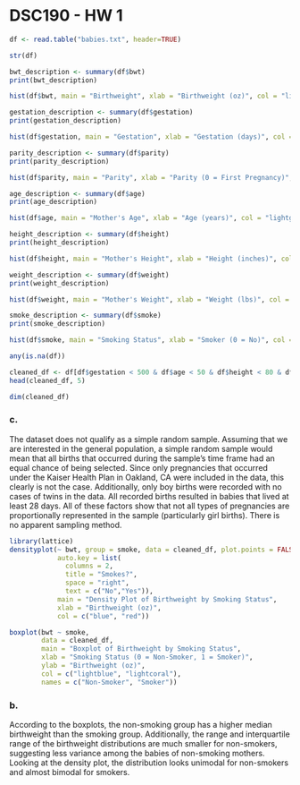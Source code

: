 # DSC190 - HW 1

```r
df <- read.table("babies.txt", header=TRUE)
```

```r
str(df)
```

```r
bwt_description <- summary(df$bwt)
print(bwt_description)
```

```r
hist(df$bwt, main = "Birthweight", xlab = "Birthweight (oz)", col = "lightblue")
```

```r
gestation_description <- summary(df$gestation)
print(gestation_description)
```

```r
hist(df$gestation, main = "Gestation", xlab = "Gestation (days)", col = "red")
```

```r
parity_description <- summary(df$parity)
print(parity_description)
```

```r
hist(df$parity, main = "Parity", xlab = "Parity (0 = First Pregnancy)", col = "lightgreen")
```

```r
age_description <- summary(df$age)
print(age_description)
```

```r
hist(df$age, main = "Mother's Age", xlab = "Age (years)", col = "lightgrey")
```

```r
height_description <- summary(df$height)
print(height_description)
```

```r
hist(df$height, main = "Mother's Height", xlab = "Height (inches)", col = "lightpink")
```

```r
weight_description <- summary(df$weight)
print(weight_description)
```

```r
hist(df$weight, main = "Mother's Weight", xlab = "Weight (lbs)", col = "lightgreen")
```

```r
smoke_description <- summary(df$smoke)
print(smoke_description)
```

```r
hist(df$smoke, main = "Smoking Status", xlab = "Smoker (0 = No)", col = "lightblue")
```

```r
any(is.na(df))
```

```r
cleaned_df <- df[df$gestation < 500 & df$age < 50 & df$height < 80 & df$weight < 500 & df$smoke <= 1, ]
head(cleaned_df, 5)
```

```r
dim(cleaned_df)
```

### c.

The dataset does not qualify as a simple random sample. Assuming that we are interested in the general population, a simple random sample would mean that all births that occurred during the sample's time frame had an equal chance of being selected. Since only pregnancies that occurred under the Kaiser Health Plan in Oakland, CA were included in the data, this clearly is not the case. Additionally, only boy births were recorded with no cases of twins in the data. All recorded births resulted in babies that lived at least 28 days. All of these factors show that not all types of pregnancies are proportionally represented in the sample (particularly girl births). There is no apparent sampling method.

```r
library(lattice)
densityplot(~ bwt, group = smoke, data = cleaned_df, plot.points = FALSE,
            auto.key = list(
              columns = 2, 
              title = "Smokes?", 
              space = "right",
              text = c("No","Yes")),
            main = "Density Plot of Birthweight by Smoking Status",
            xlab = "Birthweight (oz)",
            col = c("blue", "red"))
```

```r
boxplot(bwt ~ smoke, 
        data = cleaned_df, 
        main = "Boxplot of Birthweight by Smoking Status",
        xlab = "Smoking Status (0 = Non-Smoker, 1 = Smoker)",
        ylab = "Birthweight (oz)",
        col = c("lightblue", "lightcoral"),
        names = c("Non-Smoker", "Smoker"))
```

### b.

According to the boxplots, the non-smoking group has a higher median birthweight than the smoking group. Additionally, the range and interquartile range of the birthweight distributions are much smaller for non-smokers, suggesting less variance among the babies of non-smoking mothers. Looking at the density plot, the distribution looks unimodal for non-smokers and almost bimodal for smokers.
